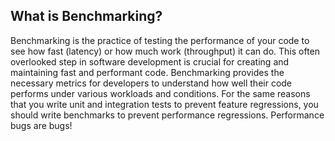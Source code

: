 ## What is Benchmarking?

Benchmarking is the practice of testing the performance of your code
to see how fast (latency) or how much work (throughput) it can do.
This often overlooked step in software development is crucial
for creating and maintaining fast and performant code.
Benchmarking provides the necessary metrics for developers to understand
how well their code performs under various workloads and conditions.
For the same reasons that you write unit and integration tests to prevent feature regressions,
you should write benchmarks to prevent performance regressions.
Performance bugs are bugs!
